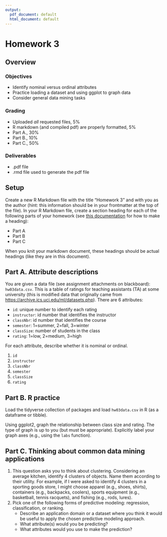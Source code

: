 ```yaml
---
output:
  pdf_document: default
  html_document: default
---
```


# Homework 3

## Overview

### Objectives

- Identify nominal versus ordinal attributes
- Practice loading a dataset and using ggplot to graph data
- Consider general data mining tasks

### Grading

- Uploaded _all_ requested files, 5%
- R markdown (and compiled pdf) are properly formatted, 5%
- Part A., 30%
- Part B., 10%
- Part C., 50%

### Deliverables

- .pdf file
- .rmd file used to generate the pdf file

## Setup

Create a new R Markdown file with the title "Homework 3" and with you as the author (hint: this information should be in your frontmatter at the top of the file).
In your R Markdown file, create a section heading for each of the following parts of your homework (see [this documentation](https://www.markdownguide.org/basic-syntax/) for how to make a heading):

- Part A
- Part B
- Part C

When you knit your markdown document, these headings should be actual headings (like they are in this document).

## Part A. Attribute descriptions

You are given a data file (see assignment attachments on blackboard): `hw03data.csv`.
This is a table of ratings for teaching assistants (TA) at some university (this is modified data that originally came from <https://archive.ics.uci.edu/ml/datasets.php>).
There are 6 attributes:

- `id`: unique number to identify each rating
- `instructor`: id number that identifies the instructor
- `classNbr`: id number that identifies the course
- `semester`: 1=summer, 2=fall, 3=winter
- `classSize`: number of students in the class
- `rating`: 1=low, 2=medium, 3=high

For each attribute, describe whether it is nominal or ordinal.

1. `id`
2. `instructor`
3. `classNbr`
4. `semester`
5. `classSize`
6. `rating`

## Part B. R practice

Load the tidyverse collection of packages and load `hw03data.csv` in R (as a dataframe or tibble).

Using ggplot2, graph the relationship between class size and rating.
The type of graph is up to you (but must be appropriate).
Explicitly label your graph axes (e.g., using the `labs` function).

## Part C. Thinking about common data mining applications

1. This question asks you to think about clustering.
   Considering an average kitchen, identify 4 clusters of objects.
   Name them according to their utility.
   For example, if I were asked to identify 4 clusters in a sporting goods store, I might choose
   apparel (e.g., shoes, shirts), containers (e.g., backpacks, coolers), sports equipment (e.g., basketball, tennis racquets), and fishing (e.g., rods, lures).
2. Pick one of the following forms of predictive modeling: regression, classification, or ranking.
   - Describe an application domain or a dataset where you think it would be useful to apply the chosen predictive modeling approach.
   - What attribute(s) would you be predicting?
   - What attributes would you use to make the prediction?
